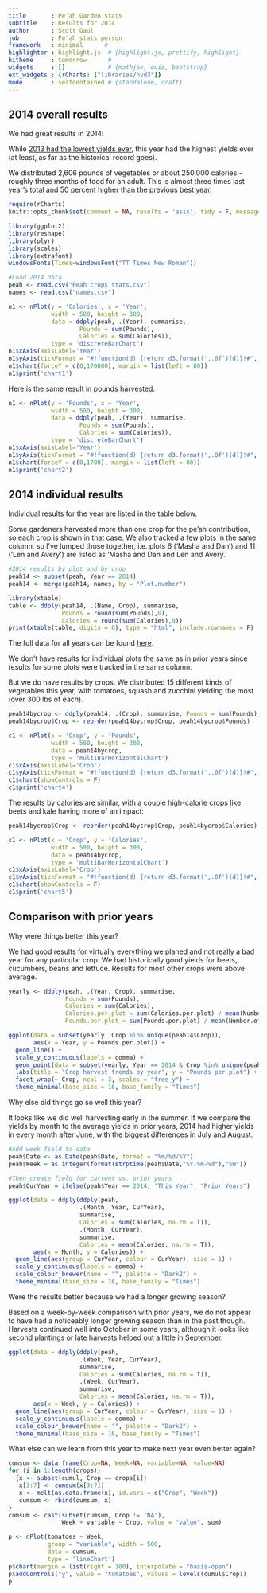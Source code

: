 ```yaml
---
title       : Pe'ah Garden stats
subtitle    : Results for 2014
author      : Scott Gaul
job         : Pe'ah stats person
framework   : minimal      # 
highlighter : highlight.js  # {highlight.js, prettify, highlight}
hitheme     : tomorrow      # 
widgets     : []            # {mathjax, quiz, bootstrap}
ext_widgets : {rCharts: ["libraries/nvd3"]} 
mode        : selfcontained # {standalone, draft}
---
```


## 2014 overall results

We had great results in 2014! 

While [2013 had the lowest yields ever](http://sgaul.github.io/peah2013/), this year had the highest yields ever (at least, as far as the historical record goes).  

We distributed 2,606 pounds of vegetables or about 250,000 calories - roughly three months of food for an adult. This is almost three times last year's total and 50 percent higher than the previous best year.

```r
require(rCharts)
knitr::opts_chunk$set(comment = NA, results = 'asis', tidy = F, message = T)
```


```r
library(ggplot2)
library(reshape)
library(plyr)
library(scales)
library(extrafont)
windowsFonts(Times=windowsFont("TT Times New Roman"))

#Load 2014 data
peah <- read.csv("Peah crops stats.csv")
names <- read.csv("names.csv")

n1 <- nPlot(y = 'Calories', x = 'Year', 
            width = 500, height = 300,
            data = ddply(peah, .(Year), summarise, 
                    Pounds = sum(Pounds),
                    Calories = sum(Calories)),
            type = 'discreteBarChart')
n1$xAxis(axisLabel='Year')
n1$yAxis(tickFormat = "#!function(d) {return d3.format(',.0f')(d)}!#", axisLabel='Calories')
n1$chart(forceY = c(0,170000), margin = list(left = 80))
n1$print('chart1')
```

Here is the same result in pounds harvested. 

```r
n1 <- nPlot(y = 'Pounds', x = 'Year', 
            width = 500, height = 300,
            data = ddply(peah, .(Year), summarise, 
                    Pounds = sum(Pounds),
                    Calories = sum(Calories)),
            type = 'discreteBarChart')
n1$xAxis(axisLabel='Year')
n1$yAxis(tickFormat = "#!function(d) {return d3.format(',.0f')(d)}!#", axisLabel='Pounds')
n1$chart(forceY = c(0,1700), margin = list(left = 80))
n1$print('chart2')
```

## 2014 individual results

Individual results for the year are listed in the table below. 

Some gardeners harvested more than one crop for the pe'ah contribution, so each crop is shown in that case. We also tracked a few plots in the same column, so I've lumped those together, i.e. plots 6 ('Masha and Dan') and 11 ('Len and Avery') are listed as 'Masha and Dan and Len and Avery.'  

```r
#2014 results by plot and by crop
peah14 <- subset(peah, Year == 2014)
peah14 <- merge(peah14, names, by = "Plot.number")

library(xtable)
table <- ddply(peah14, .(Name, Crop), summarise, 
               Pounds = round(sum(Pounds),0), 
               Calories = round(sum(Calories),0))
print(xtable(table, digits = 0), type = "html", include.rownames = F)
```

The full data for all years can be found [here](https://docs.google.com/spreadsheet/ccc?key=0AlYsW526rxsmdDhIVzM0VDYzRkdLOXlvcldfQkJtcnc&usp=sharing). 

We don't have results for individual plots the same as in prior years since results for some plots were tracked in the same column. 

But we do have results by crops. We distributed 15 different kinds of vegetables this year, with tomatoes, squash and zucchini yielding the most (over 300 lbs of each). 

```r
peah14bycrop <- ddply(peah14, .(Crop), summarise, Pounds = sum(Pounds), Calories = sum(Calories))
peah14bycrop$Crop <- reorder(peah14bycrop$Crop, peah14bycrop$Pounds)

c1 <- nPlot(x = 'Crop', y = 'Pounds', 
            width = 500, height = 300,
            data = peah14bycrop,
            type = 'multiBarHorizontalChart')
c1$xAxis(axisLabel='Crop')
c1$yAxis(tickFormat = "#!function(d) {return d3.format(',.0f')(d)}!#", axisLabel='Pounds')
c1$chart(showControls = F)
c1$print('chart4')
```

The results by calories are similar, with a couple high-calorie crops like beets and kale having more of an impact: 

```r
peah14bycrop$Crop <- reorder(peah14bycrop$Crop, peah14bycrop$Calories)

c1 <- nPlot(x = 'Crop', y = 'Calories', 
            width = 500, height = 300,
            data = peah14bycrop,
            type = 'multiBarHorizontalChart')
c1$xAxis(axisLabel='Crop')
c1$yAxis(tickFormat = "#!function(d) {return d3.format(',.0f')(d)}!#", axisLabel='Calories')
c1$chart(showControls = F)
c1$print('chart5')
```

## Comparison with prior years

Why were things better this year? 

We had good results for virtually everything we planed and not really a bad year for any particular crop. We had historically good yields for beets, cucumbers, beans and lettuce. Results for most other crops were above average. 

```r
yearly <- ddply(peah, .(Year, Crop), summarise, 
                Pounds = sum(Pounds),
                Calories = sum(Calories),
                Calories.per.plot = sum(Calories.per.plot) / mean(Number.of.plots),
                Pounds.per.plot = sum(Pounds.per.plot) / mean(Number.of.plots))

ggplot(data = subset(yearly, Crop %in% unique(peah14$Crop)), 
       aes(x = Year, y = Pounds.per.plot)) + 
  geom_line() + 
  scale_y_continuous(labels = comma) + 
  geom_point(data = subset(yearly, Year == 2014 & Crop %in% unique(peah14$Crop)), aes(x = Year, y = Pounds.per.plot), colour = "red") + 
  labs(title = "Crop harvest trends by year", y = "Pounds per plot") +
  facet_wrap(~ Crop, ncol = 3, scales = "free_y") + 
  theme_minimal(base_size = 16, base_family = "Times")
```

Why else did things go so well this year? 

It looks like we did well harvesting early in the summer. If we compare the yields by month to the average yields in prior years, 2014 had higher yields in every month after June, with the biggest differences in July and August.

```r
#Add week field to data
peah$Date <- as.Date(peah$Date, format = "%m/%d/%Y")
peah$Week = as.integer(format(strptime(peah$Date,"%Y-%m-%d"),"%W"))

#Then create field for current vs. prior years
peah$CurYear = ifelse(peah$Year == 2014, "This Year", "Prior Years")

ggplot(data = ddply(ddply(peah, 
                    .(Month, Year, CurYear), 
                    summarise, 
                    Calories = sum(Calories, na.rm = T)), 
                    .(Month, CurYear), 
                    summarise, 
                    Calories = mean(Calories, na.rm = T)), 
       aes(x = Month, y = Calories)) + 
  geom_line(aes(group = CurYear, colour = CurYear), size = 1) + 
  scale_y_continuous(labels = comma) + 
  scale_colour_brewer(name = "", palette = "Dark2") + 
  theme_minimal(base_size = 16, base_family = "Times")
```

Were the results better because we had a longer growing season? 

Based on a week-by-week comparison with prior years, we do not appear to have had a noticeably longer growing season than in the past though. Harvests continued well into October in some years, although it looks like second plantings or late harvests helped out a little in September.

```r
ggplot(data = ddply(ddply(peah, 
                    .(Week, Year, CurYear), 
                    summarise, 
                    Calories = sum(Calories, na.rm = T)), 
                    .(Week, CurYear), 
                    summarise, 
                    Calories = mean(Calories, na.rm = T)), 
       aes(x = Week, y = Calories)) + 
  geom_line(aes(group = CurYear, colour = CurYear), size = 1) + 
  scale_y_continuous(labels = comma) + 
  scale_colour_brewer(name = "", palette = "Dark2") + 
  theme_minimal(base_size = 16, base_family = "Times")
```

What else can we learn from this year to make next year even better again? 

```r
cumsum <- data.frame(Crop=NA, Week=NA, variable=NA, value=NA)
for (i in 1:length(crops)) 
  {x <- subset(cumul, Crop == crops[i])
   x[3:7] <- cumsum(x[3:7])
   x <- melt(as.data.frame(x), id.vars = c("Crop", "Week"))
   cumsum <- rbind(cumsum, x)
}
cumsum <- cast(subset(cumsum, Crop != 'NA'), 
               Week + variable ~ Crop, value = "value", sum)

p <- nPlot(tomatoes ~ Week, 
           group = "variable", width = 500,
           data = cumsum, 
           type = 'lineChart')
p$chart(margin = list(right = 100), interpolate = "basis-open")
p$addControls("y", value = "tomatoes", values = levels(cumul$Crop))
p
```



